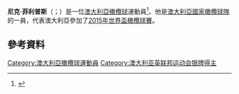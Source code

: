 {{expand|time=2015-11-22T03:07:44+00:00}}
'''尼克·菲利普斯'''（{{lang-en|Nick Phipps}}；{{bd|1989年|1月9日}}）是一位[[澳大利亞|澳大利亞]][[橄欖球|橄欖球]]運動員<ref>{{cite web | date = 1 October 2010 | first = Stathi | last = Paxinos | work = Age | publisher = Fairfax | title = Mentor Cordingley to take on young guns | url = http://www.theage.com.au/rugby-union/union-news/mentor-cordingley-to-take-on-young-guns-20100930-15zb0.html | accessdate = 1 October 2010 | archive-date = 2012-11-05 | archive-url = https://web.archive.org/web/20121105232549/http://www.theage.com.au/rugby-union/union-news/mentor-cordingley-to-take-on-young-guns-20100930-15zb0.html | dead-url = no }}</ref>。他是[[澳大利亞國家橄欖球隊|澳大利亞國家橄欖球隊]]的一員，代表澳大利亞參加了[[2015年世界盃橄欖球賽|2015年世界盃橄欖球賽]]。
==參考資料==
{{Reflist}}
[[Category:澳大利亞橄欖球運動員|Category:澳大利亞橄欖球運動員]]
[[Category:澳大利亚英联邦运动会银牌得主|Category:澳大利亚英联邦运动会银牌得主]]